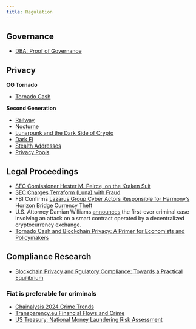 ```yaml
---
title: Regulation
---
```


## Governance

- [DBA: Proof of Governance](https://dba.mirror.xyz/UTPfxWe65dYrUu_RJX-5VkAJypFRyw3AZh6m0dRXYZk)

## Privacy

**OG Tornado**

- [Tornado Cash](https://twitter.com/tornadocash?lang=en)

**Second Generation**

- [Railway](https://www.railway.xyz/)
- [Nocturne](https://app.nocturne.xyz/welcome)
- [Lunarpunk and the Dark Side of Crypto](https://www.youtube.com/watch?v=BerscJiALiE)
- [Dark Fi](https://dark.fi/)
- [Stealth Addresses](https://vitalik.eth.limo/general/2023/01/20/stealth.html)
- [Privacy Pools](https://papers.ssrn.com/sol3/papers.cfm?abstract_id=4563364)

## Legal Proceedings

- [SEC Comissioner Hester M. Peirce, on the Kraken Suit](https://www.sec.gov/news/statement/peirce-statement-kraken-020923)
- [SEC Charges Terraform (Luna) with Fraud](https://www.sec.gov/news/press-release/2023-32)
- FBI Confirms [Lazarus Group Cyber Actors Responsible for Harmony's Horizon Bridge Currency Theft](https://www.fbi.gov/news/press-releases/fbi-confirms-lazarus-group-cyber-actors-responsible-for-harmonys-horizon-bridge-currency-theft)
- U.S. Attorney Damian Williams [announces](https://twitter.com/SDNYnews/status/1678780204062490626) the first-ever criminal case involving an attack on a smart contract operated by a decentralized cryptocurrency exchange.
- [Tornado Cash and Blockchain Privacy: A Primer for Economists and Policymakers](https://research.stlouisfed.org/publications/review/2023/02/03/tornado-cash-and-blockchain-privacy-a-primer-for-economists-and-policymakers)

## Compliance Research

- [Blockchain Privacy and Rgulatory Compliance: Towards a Practical Equilibrium](https://deliverypdf.ssrn.com/delivery.php?ID=855089082102119079102097091083101113102082065014007039108087071002094126076004092111050117107034029039046027080025125113003101039086075069039068002121097025083108119020043021065086070093119021123028007013076115117079106121092088113093091115115105022031&EXT=pdf&INDEX=TRUE)

### Fiat is preferable for criminals

- [Chainalysis 2024 Crime Trends](https://www.chainalysis.com/blog/2024-crypto-crime-report-introduction/)
- [Transparency.eu Financial Flows and Crime](https://transparency.eu/priority/financial-flows-crime/)
- [US Treasury: National Money Laundering Risk Assessment](https://home.treasury.gov/system/files/136/2022-National-Money-Laundering-Risk-Assessment.pdf)
